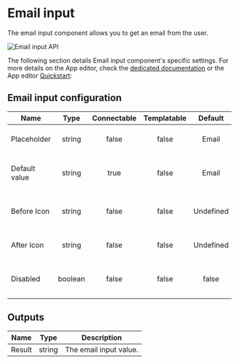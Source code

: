 
# Email input

The email input component allows you to get an email from the user.

![Email input API](../../assets/apps/4_app_component_library/email.png.webp)

The following section details Email input component's specific settings. For more details on the App editor, check the [dedicated documentation](../0_app_editor/index.mdx) or the App editor [Quickstart](../../getting_started/7_apps_quickstart/index.mdx):

<div className="grid grid-cols-2 gap-6 mb-4">
	<DocCard
		color="orange"
		title="App editor Documentation"
		description="The app editor is a low-code builder to create custom User Interfaces with a mix of drag-and-drop and code."
		href="/docs/apps/app_editor"
	/>
	<DocCard
		color="orange"
		title="Apps quickstart"
		description="Learn how to build your first app in a matter of minutes."
		href="/docs/getting_started/apps_quickstart"
	/>
</div>

## Email input configuration

| Name          |  Type   | Connectable | Templatable |  Default  | Description                                |
| ------------- | :-----: | :---------: | :---------: | :-------: | ------------------------------------------ |
| Placeholder   | string  |    false    |    false    |   Email   | The email input placeholder.               |
| Default value | string  |    true     |    false    |   Email   | The email input default value.             |
| Before Icon   | string  |    false    |    false    | Undefined | The icon to display before the label.      |
| After Icon    | string  |    false    |    false    | Undefined | The icon to display after the label.       |
| Disabled      | boolean |    false    |    false    |   false   | Whether the text input should be disabled. |

## Outputs

| Name   |  Type  | Description            |
| ------ | :----: | ---------------------- |
| Result | string | The email input value. |
